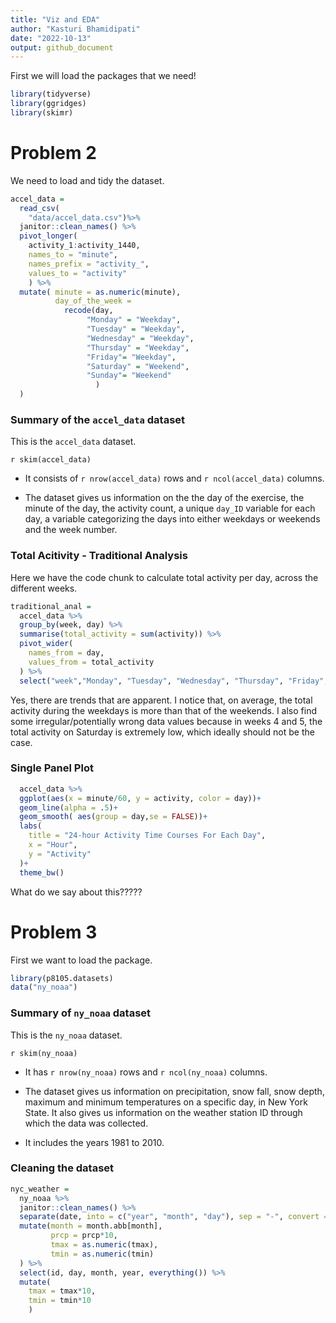 ```yaml
---
title: "Viz and EDA"
author: "Kasturi Bhamidipati"
date: "2022-10-13"
output: github_document
---
```


First we will load the packages that we need! 

```r
library(tidyverse)
library(ggridges)
library(skimr)
```

# Problem 2 
We need to load and tidy the dataset. 

```r
accel_data = 
  read_csv(
    "data/accel_data.csv")%>% 
  janitor::clean_names() %>% 
  pivot_longer(
    activity_1:activity_1440,
    names_to = "minute", 
    names_prefix = "activity_",
    values_to = "activity"
    ) %>% 
  mutate( minute = as.numeric(minute),
          day_of_the_week = 
            recode(day,
                 "Monday" = "Weekday", 
                 "Tuesday" = "Weekday",
                 "Wednesday" = "Weekday", 
                 "Thursday" = "Weekday", 
                 "Friday"= "Weekday", 
                 "Saturday" = "Weekend", 
                 "Sunday"= "Weekend"
                   )
  )
```

### Summary of the `accel_data` dataset

This is the `accel_data` dataset.

`r skim(accel_data)`

- It consists of `r nrow(accel_data)` rows and `r ncol(accel_data)` columns. 

- The dataset gives us information on the the day of the exercise, the minute of the day, the activity count, a unique `day_ID` variable for each day, a variable categorizing the days into either weekdays or weekends and the week number. 

### Total Acitivity - Traditional Analysis

Here we have the code chunk to calculate total activity per day, across the different weeks. 
```r
traditional_anal = 
  accel_data %>% 
  group_by(week, day) %>%
  summarise(total_activity = sum(activity)) %>%
  pivot_wider(
    names_from = day, 
    values_from = total_activity
  ) %>%
  select("week","Monday", "Tuesday", "Wednesday", "Thursday", "Friday", "Saturday", "Sunday")
```

Yes, there are trends that are apparent. I notice that, on average, the total activity during the weekdays is more than that of the weekends. I also find some irregular/potentially wrong data values because in weeks 4 and 5, the total activity on Saturday is extremely low, which ideally should not be the case. 

### Single Panel Plot

```r
  accel_data %>%
  ggplot(aes(x = minute/60, y = activity, color = day))+
  geom_line(alpha = .5)+ 
  geom_smooth( aes(group = day,se = FALSE))+ 
  labs(
    title = "24-hour Activity Time Courses For Each Day", 
    x = "Hour", 
    y = "Activity"
  )+
  theme_bw()
```

What do we say about this????? 

# Problem 3

First we want to load the package. 

```r
library(p8105.datasets)
data("ny_noaa")
```

### Summary of `ny_noaa` dataset

This is the `ny_noaa` dataset. 

`r skim(ny_noaa)`

- It has `r nrow(ny_noaa)` rows and `r ncol(ny_noaa)` columns. 

- The dataset gives us information on precipitation, snow fall, snow depth, maximum and minimum temperatures on a specific day, in New York State. It also gives us information on the weather station ID through which the data was collected. 

- It includes the years 1981 to 2010. 

### Cleaning the dataset 

```r
nyc_weather = 
  ny_noaa %>%
  janitor::clean_names() %>%
  separate(date, into = c("year", "month", "day"), sep = "-", convert = TRUE)%>%
  mutate(month = month.abb[month], 
         prcp = prcp*10, 
         tmax = as.numeric(tmax),
         tmin = as.numeric(tmin)
  ) %>% 
  select(id, day, month, year, everything()) %>% 
  mutate(
    tmax = tmax*10,
    tmin = tmin*10
    )
```



